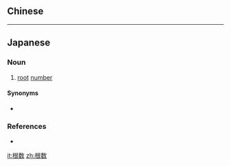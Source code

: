 {{also|根數}}
==Chinese==
{{zh-see|根數}}

----

==Japanese==
{{ja-kanjitab|こん|すう|yomi=on}}

===Noun===
{{ja-noun|こんすう}}

# {{lb|ja|mathematics|sort=こんすう}} [[root]] [[number]]

====Synonyms====
* {{l/ja|不尽根数}}

===References===
* {{R:Kojien}}

[[it:根数]]
[[zh:根数]]